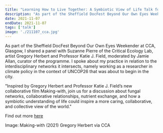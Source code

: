 ```yaml
---
title: "Learning How to Live Together: A Symbiotic View of Life Talk for Sheffield DocFest and Centre for Contemporary Arts (CCA) in Glasgow"
description: "As part of the Sheffield DocFest Beyond Our Own Eyes Weekender at CCA, Glasgow, I shared a panel with Suzanne Pierre of the Critical Ecology Lab, artist Gregory Herbert and Professor Katie J. Field, moderated by Jamie Allan, curator of the programme. I spoke about my practice in relation to the interdisciplinary networks it intersects, namely working as a researcher in climate policy in the context of UNCOP26 that was about to begin in the city.  "
date: 2021-11-07
endDate: 2021-11-07
tags: ['talk']
image: './211107_cca.jpg'
---
```


As part of the Sheffield DocFest Beyond Our Own Eyes Weekender at CCA, Glasgow, I shared a panel with Suzanne Pierre of the Critical Ecology Lab, artist Gregory Herbert and Professor Katie J. Field, moderated by Jamie Allan, curator of the programme. I spoke about my practice in relation to the interdisciplinary networks it intersects, namely working as a researcher in climate policy in the context of UNCOP26 that was about to begin in the city. 

"Inspired by Gregory Herbert and Professor Katie J. Field’s new collaborative film Making-with, join us for a discussion about fungal networks, collaborative relationships, nutrient exchange, and how a symbiotic understanding of life could inspire a more caring, collaborative, and collective view of the world."

Find out more [here](https://www.cca-glasgow.com/programme/learning-how-to-live-together-a-symbiotic-view-of-life)

Image: Making-with (2021) Gregory Herbert via CCA